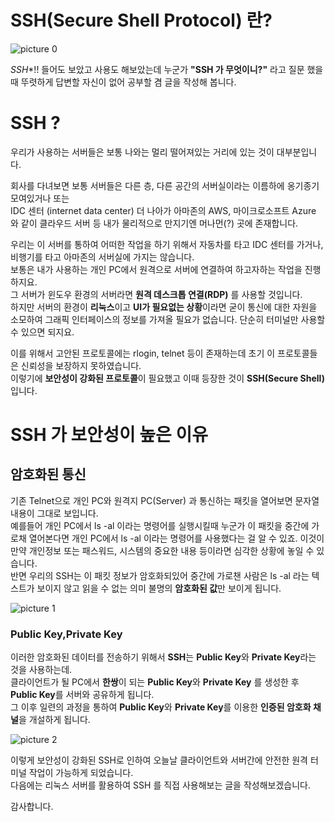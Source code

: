 # SSH(Secure Shell Protocol) 란?

![picture 0](./images/What-is-SSH-1694431049452.png)  

*SSH**!! 들어도 보았고 사용도 해보았는데 누군가 **"SSH 가 무엇이니?"** 라고 질문 했을때 뚜렷하게 답변할 자신이 없어 공부할 겸 글을 작성해 봅니다.

# SSH ?

우리가 사용하는 서버들은 보통 나와는 멀리 떨어져있는 거리에 있는 것이 대부분입니다.  
  
회사를 다녀보면 보통 서버들은 다른 층, 다른 공간의 서버실이라는 이름하에 옹기종기 모여있거나 또는  
IDC 센터 (internet data center) 더 나아가 아마존의 AWS, 마이크로소프트 Azure 와 같이 클라우드 서버 등 내가 물리적으로 만지기엔 머나먼(?) 곳에 존재합니다.  
  
우리는 이 서버를 통하여 어떠한 작업을 하기 위해서 자동차를 타고 IDC 센터를 가거나, 비행기를 타고 아마존의 서버실에 가지는 않습니다.  
보통은 내가 사용하는 개인 PC에서 원격으로 서버에 연결하여 하고자하는 작업을 진행하지요.  
그 서버가 윈도우 환경의 서버라면 **원격 데스크톱 연결(RDP)** 를 사용할 것입니다.  
하지만 서버의 환경이 **리눅스**이고 **UI가 필요없는 상황**이라면 굳이 통신에 대한 자원을 소모하여 그래픽 인터페이스의 정보를 가져올 필요가 없습니다. 단순히 터미널만 사용할 수 있으면 되지요.  
  
이를 위해서 고안된 프로토콜에는 rlogin, telnet 등이 존재하는데 초기 이 프로토콜들은 신뢰성을 보장하지 못하였습니다.  
이렇기에 **보안성이 강화된 프로토콜**이 필요했고 이때 등장한 것이 **SSH(Secure Shell)** 입니다.

# SSH 가 보안성이 높은 이유

## 암호화된 통신

기존 Telnet으로 개인 PC와 원격지 PC(Server) 과 통신하는 패킷을 열어보면 문자열 내용이 그대로 보입니다.  
예를들어 개인 PC에서 ls -al 이라는 명령어를 실행시킬때 누군가 이 패킷을 중간에 가로채 열어본다면 개인 PC에서 ls -al 이라는 명령어를 사용했다는 걸 알 수 있죠. 이것이 만약 개인정보 또는 패스워드, 시스템의 중요한 내용 등이라면 심각한 상황에 놓일 수 있습니다.  
반면 우리의 SSH는 이 패킷 정보가 암호화되있어 중간에 가로챈 사람은 ls -al 라는 텍스트가 보이지 않고 읽을 수 없는 의미 불명의 **암호화된 값**만 보이게 됩니다.  
  

![picture 1](./images/What-is-SSH-1694431161812.png)  


### Public Key,Private Key

이러한 암호화된 데이터를 전송하기 위해서 **SSH**는 **Public Key**와 **Private Key**라는 것을 사용하는데.  
클라이언트가 될 PC에서 **한쌍**이 되는 **Public Key**와 **Private Key** 를 생성한 후 **Public Key**를 서버와 공유하게 됩니다.  
그 이후 일련의 과정을 통하여 **Public Key**와 **Private Key**를 이용한 **인증된 암호화 채널**을 개설하게 됩니다.  
  

![picture 2](./images/What-is-SSH-1694431179304.png)  

  
  
이렇게 보안성이 강화된 SSH로 인하여 오늘날 클라이언트와 서버간에 안전한 원격 터미널 작업이 가능하게 되었습니다.  
다음에는 리눅스 서버를 활용하여 SSH 를 직접 사용해보는 글을 작성해보겠습니다.  
  
감사합니다.  
  
